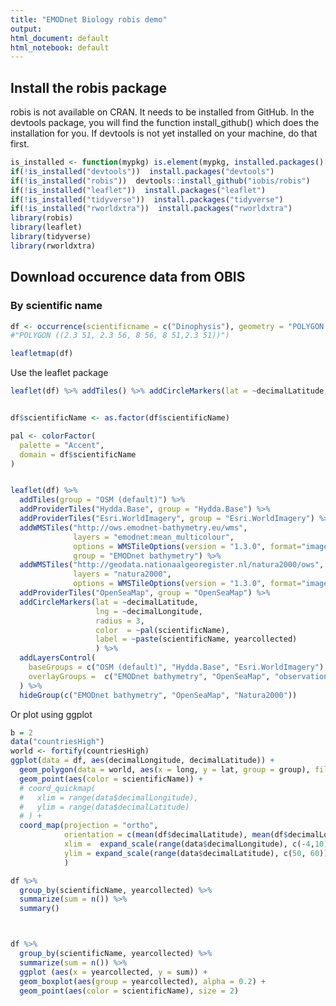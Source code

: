 ```yaml
---
title: "EMODnet Biology robis demo"
output:
html_document: default
html_notebook: default
---
```


## Install the robis package

robis is not available on CRAN. It needs to be installed from GitHub. In the devtools package, you will find the function install_github() which does the installation for you. If devtools is not yet installed on your machine, do that first.

```r
is_installed <- function(mypkg) is.element(mypkg, installed.packages()[,1])
if(!is_installed("devtools"))  install.packages("devtools")
if(!is_installed("robis"))  devtools::install_github("iobis/robis")
if(!is_installed("leaflet"))  install.packages("leaflet")
if(!is_installed("tidyverse"))  install.packages("tidyverse")
if(!is_installed("rworldxtra"))  install.packages("rworldxtra")
library(robis)
library(leaflet)
library(tidyverse)
library(rworldxtra)
```

## Download occurence data from OBIS

### By scientific name

```r
df <- occurrence(scientificname = c("Dinophysis"), geometry = "POLYGON ((2 50,2 55, 10 55, 10 50, 2 50))")
#"POLYGON ((2.3 51, 2.3 56, 8 56, 8 51,2.3 51))")

leafletmap(df)
```







Use the leaflet package

```r



leaflet(df) %>% addTiles() %>% addCircleMarkers(lat = ~decimalLatitude, lng = ~decimalLongitude, clusterOptions = markerClusterOptions()) 



```


```r

df$scientificName <- as.factor(df$scientificName)

pal <- colorFactor(
  palette = "Accent",
  domain = df$scientificName
)


leaflet(df) %>%
  addTiles(group = "OSM (default)") %>%
  addProviderTiles("Hydda.Base", group = "Hydda.Base") %>%
  addProviderTiles("Esri.WorldImagery", group = "Esri.WorldImagery") %>%
  addWMSTiles("http://ows.emodnet-bathymetry.eu/wms",
              layers = "emodnet:mean_multicolour",
              options = WMSTileOptions(version = "1.3.0", format="image/png", transparent = T),
              group = "EMODnet bathymetry") %>%
  addWMSTiles("http://geodata.nationaalgeoregister.nl/natura2000/ows",
              layers = "natura2000",
              options = WMSTileOptions(version = "1.3.0", format="image/png", transparent = T, EPSG = "28992"), group = "Natura2000") %>%
  addProviderTiles("OpenSeaMap", group = "OpenSeaMap") %>%
  addCircleMarkers(lat = ~decimalLatitude, 
                   lng = ~decimalLongitude,
                   radius = 3,
                   color  = ~pal(scientificName),
                   label = ~paste(scientificName, yearcollected)
                   ) %>%
  addLayersControl(
    baseGroups = c("OSM (default)", "Hydda.Base", "Esri.WorldImagery"),
    overlayGroups =  c("EMODnet bathymetry", "OpenSeaMap", "observations", "Natura2000")
  ) %>%
  hideGroup(c("EMODnet bathymetry", "OpenSeaMap", "Natura2000"))


```


Or plot using ggplot


```r
b = 2
data("countriesHigh")
world <- fortify(countriesHigh)
ggplot(data = df, aes(decimalLongitude, decimalLatitude)) +
  geom_polygon(data = world, aes(x = long, y = lat, group = group), fill = "darkgrey") +
  geom_point(aes(color = scientificName)) +
  # coord_quickmap(
  #   xlim = range(data$decimalLongitude), 
  #   ylim = range(data$decimalLatitude)
  # ) +
  coord_map(projection = "ortho",
            orientation = c(mean(df$decimalLatitude), mean(df$decimalLongitude), 0),
            xlim =  expand_scale(range(data$decimalLongitude), c(-4,10)) ,
            ylim = expand_scale(range(data$decimalLatitude), c(50, 60))
            )
```



```r

df %>% 
  group_by(scientificName, yearcollected) %>%
  summarize(sum = n()) %>%
  summary()



df %>% 
  group_by(scientificName, yearcollected) %>%
  summarize(sum = n()) %>%
  ggplot (aes(x = yearcollected, y = sum)) + 
  geom_boxplot(aes(group = yearcollected), alpha = 0.2) +
  geom_point(aes(color = scientificName), size = 2)


```





